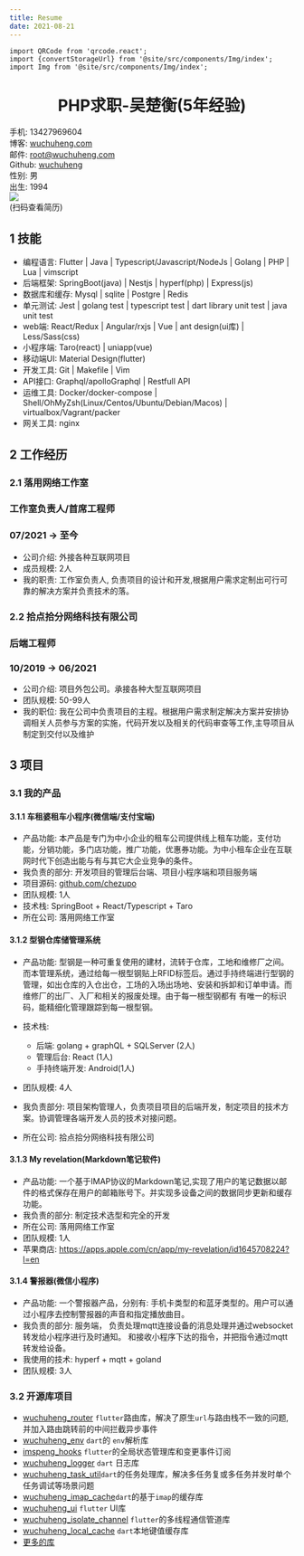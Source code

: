 ```yaml
---
title: Resume
date: 2021-08-21
---
```


```mdx-code-block
import QRCode from 'qrcode.react';
import {convertStorageUrl} from '@site/src/components/Img/index';
import Img from '@site/src/components/Img/index';
```



<h1 align="center">PHP求职-吴楚衡(5年经验)</h1>

<div style={{display: 'grid', gridTemplateColumns: 'auto 20% 20%' }} >
    <div>
        <div  style={{display: 'grid', gridTemplateColumns: 'repeat(2, 50%)' , }} >
            <div>手机: 13427969604</div>
            <div>博客: <a href="https://(wuchuheng.)com">wuchuheng.com</a></div>
            <div>邮件: <a href="mailto:root@imspeng.com">root@wuchuheng.com</a></div>
            <div>Github: <a href="https://github.com/wuchuheng">wuchuheng</a></div>
            <div>性别: 男</div>
            <div>出生: 1994</div>
        </div>
    </div>
    <div style={{ display: 'flex', flexDirection: 'column' }}>
        <Img src='storage:///images/IMG_0514.JPG' width={75} />
    </div>

<div style={{ display: 'flex', flexDirection: 'column' }}>
    <QRCode value="https://wuchuheng.com/resume" renderAs="canvas" size={85} />
    <div  style={{fontSize: 11.5}} >(扫码查看简历)</div>
</div>
</div>


## 1 技能
* 编程语言: Flutter | Java | Typescript/Javascript/NodeJs | Golang | PHP | Lua | vimscript
* 后端框架: SpringBoot(java) | Nestjs |  hyperf(php)  | Express(js)
* 数据库和缓存: Mysql | sqlite | Postgre | Redis
* 单元测试: Jest | golang test | typescript test | dart library unit test | java unit test
* web端: React/Redux | Angular/rxjs | Vue | ant design(ui库) | Less/Sass(css)
* 小程序端: Taro(react) | uniapp(vue)
* 移动端UI:  Material Design(flutter)
* 开发工具: Git | Makefile | Vim
* API接口: Graphql/apolloGraphql | Restfull API
* 运维工具: Docker/docker-compose | Shell/OhMyZsh(Linux/Centos/Ubuntu/Debian/Macos) | virtualbox/Vagrant/packer
* 网关工具: nginx

## 2 工作经历

<div style={{display: "flex", justifyContent: "space-between" }}>
    <h3>2.1 落用网络工作室</h3><h3>工作室负责人/首席工程师</h3><h3>07/2021 -> 至今</h3>
</div>

* 公司介绍: 外接各种互联网项目
* 成员规模: 2人
* 我的职责: 工作室负责人, 负责项目的设计和开发,根据用户需求定制出可行可靠的解决方案并负责技术的落。

<div style={{display: "flex", justifyContent: "space-between" }}>
    <h3>2.2 拾点拾分网络科技有限公司</h3><h3>后端工程师</h3><h3>10/2019 -> 06/2021</h3>
</div>

* 公司介绍: 项目外包公司。承接各种大型互联网项目
* 团队规模:  50-99人
* 我的职位: 我在公司中负责项目的主程。根据用户需求制定解决方案并安排协调相关人员参与方案的实施，代码开发以及相关的代码审查等工作,主导项目从制定到交付以及维护

## 3 项目
### 3.1 我的产品
#### 3.1.1 车租婆租车小程序(微信端/支付宝端)

* 产品功能: 本产品是专门为中小企业的租车公司提供线上租车功能，支付功能，分销功能，多门店功能，推广功能，优惠券功能。为中小租车企业在互联网时代下创造出能与有与其它大企业竞争的条件。
* 我负责的部分: 开发项目的管理后台端、项目小程序端和项目服务端
* 项目源码:  [ github.com/chezupo ](https://github.com/chezupo)
* 团队规模:  1人
* 技术栈: SpringBoot + React/Typescript + Taro
* 所在公司: 落用网络工作室

#### 3.1.2 型钢仓库储管理系统

* 产品功能: 型钢是一种可重复使用的建材，流转于仓库，工地和维修厂之间。而本管理系统，通过给每一根型钢贴上RFID标签后。通过手持终端进行型钢的管理，如出仓库的入仓出仓，工场的入场出场地、安装和拆卸和订单申请。而维修厂的出厂、入厂和相关的报废处理。由于每一根型钢都有
有唯一的标识码，能精细化管理跟踪到每一根型钢。
* 技术栈:
    - 后端: golang + graphQL + SQLServer (2人)
    - 管理后台: React (1人)
    - 手持终端开发: Android(1人)

* 团队规模:  4人
* 我负责部分: 项目架构管理人，负责项目项目的后端开发，制定项目的技术方案。协调管理各端开发人员的技术对接问题。
* 所在公司: 拾点拾分网络科技有限公司

#### 3.1.3 My revelation(Markdown笔记软件)

* 产品功能: 一个基于IMAP协议的Markdown笔记,实现了用户的笔记数据以邮件的格式保存在用户的邮箱账号下。并实现多设备之间的数据同步更新和缓存功能。
* 我负责的部分: 制定技术选型和完全的开发
* 所在公司: 落用网络工作室
* 团队规模:  1人
* 苹果商店: https://apps.apple.com/cn/app/my-revelation/id1645708224?l=en

#### 3.1.4 警报器(微信小程序)

* 产品功能: 一个警报器产品，分别有: 手机卡类型的和蓝牙类型的。用户可以通过小程序去控制警报器的声音和指定播放曲目。
* 我负责的部分: 服务端， 负责处理mqtt连接设备的消息处理并通过websocket转发给小程序进行及时通知。 和接收小程序下达的指令，并把指令通过mqtt转发给设备。
* 我使用的技术: hyperf + mqtt + goland
* 团队规模:  3人


### 3.2 开源库项目

* [wuchuheng_router](https://pub.dev/packages/wuchuheng_router) `flutter`路由库，解决了原生`url`与路由栈不一致的问题,并加入路由跳转前的中间拦截异步事件
* [wuchuheng_env](https://pub.dev/packages/wuchuheng_env) `dart`的 `env`解析库
* [imspeng_hooks](https://pub.dev/packages/wuchuheng_hooks) `flutter`的全局状态管理库和变更事件订阅
* [wuchuheng_logger](https://pub.dev/packages/wuchuheng_logger) `dart` 日志库
* [wuchuheng_task_util](https://pub.dev/packages/wuchuheng_task_util )`dart`的任务处理库，解决多任务复或多任务并发时单个任务调试等场景问题
* [wuchuheng_imap_cache](https://pub.dev/packages/wuchuheng_imap_cache )`dart`的基于`imap`的缓存库
* [wuchuheng_ui](https://pub.dev/packages/wuchuheng_ui) `flutter` UI库
* [wuchuheng_isolate_channel](https://pub.dev/packages/wuchuheng_isolate_channel) `flutter`的多线程通信管道库
* [wuchuheng_local_cache](https://pub.dev/packages/wuchuheng_local_cache) `dart`本地键值缓存库
* [更多的库](http://wuchuheng.com/docs/myLiberies)

